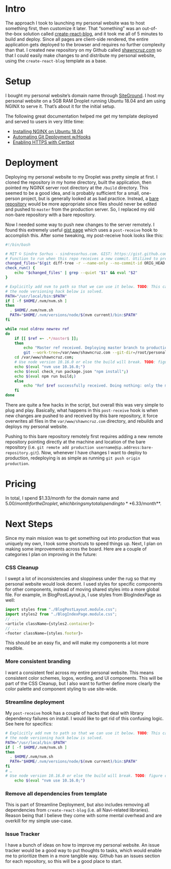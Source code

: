 
# Intro
The approach I took to launching my personal website was to host something first, then customize it later. That “something” was an out-of-the-box solution called [create-react-blog](https://github.com/jamesknelson/create-react-blog), and it took me all of 5 minutes to build and deploy. Since all pages are client-side rendered, the entire application gets deployed to the browser and requires no further complexity than that. I created new repository on my Github called [shawncruz.com](https://github.com/shawncruz/shawncruz.com) so that I could easily make changes to and distribute my personal website, using the `create-react-blog` template as a base. 

# Setup

I bought my personal website’s domain name through [SiteGround](https://www.siteground.com/kb/how_can_i_purchase_from_siteground_a_new_domain_name/). I host my personal website on a 5GB RAM Droplet running Ubuntu 18.04 and am using NGINX to serve it. That’s about it for the initial setup. 

The following great documentation helped me get my template deployed and served to users in very little time:
- [Installing NGINX on Ubuntu 18.04](https://www.digitalocean.com/community/tutorials/how-to-install-nginx-on-ubuntu-18-04)
- [Automating Git Deployment w/Hooks](https://gist.github.com/noelboss/3fe13927025b89757f8fb12e9066f2fa)
- [Enabling HTTPS with Certbot](https://certbot.eff.org/lets-encrypt/ubuntubionic-nginx.html)

# Deployment

Deploying my personal website to my Droplet was pretty simple at first. I cloned the repository in my home directory, built the application, then pointed my NGINX server root directory at the `/build` directory. This seemed to be a good idea, and is probably sufficient for a small, one-person project, but is generally looked at as bad practice. Instead, a [bare repository](https://www.saintsjd.com/2011/01/what-is-a-bare-git-repository/) would be more appropriate since files should never be edited and pushed to `master` from the production server. So, I replaced my old non-bare repository with a bare repository. 

Now I needed some way to push new changes to the server remotely. I found this extremely useful [gist page](https://gist.github.com/noelboss/3fe13927025b89757f8fb12e9066f2fa) which uses a `post-receive` hook to accomplish this. After some tweaking, my post-receive hook looks like this:

```bash
#!/bin/bash

# MIT © Sindre Sorhus - sindresorhus.com. GIST: https://gist.github.com/sindresorhus/7996717
# Function to run when this repo receives a new commit. Utilized to prevent running `npm install` unnecessarily.
changed_files="$(git diff-tree -r --name-only --no-commit-id ORIG_HEAD HEAD)"
check_run() {
	echo "$changed_files" | grep --quiet "$1" && eval "$2"
}

# Explicitly add nvm to path so that we can use it below. TODO: This can probably be removed once
# the node versioning hack below is solved.
PATH="/usr/local/bin:$PATH"
if [ -f $HOME/.nvm/nvm.sh ]
then
  . $HOME/.nvm/nvm.sh
  PATH="$HOME/.nvm/versions/node/$(nvm current)/bin:$PATH"
fi

while read oldrev newrev ref
do
    if [[ $ref =~ .*/master$ ]];
    then
        echo "Master ref received. Deploying master branch to production…"
        git --work-tree=/var/www/shawncruz.com --git-dir=/root/personal-blog checkout -f
	cd /var/www/shawncruz.com;
	# Use node version 10.16.0 or else the build will break. TODO: figure out how to solve this.
	echo $(eval "nvm use 10.16.0;")
	echo $(eval check_run package.json "npm install";)
	echo $(eval npm run build;)
    else
        echo "Ref $ref successfully received. Doing nothing: only the master branch may be deployed on this server."
    fi
done
```

There are quite a few hacks in the script, but overall this was very simple to plug and play. Basically, what happens in this `post-receive` hook is when new changes are pushed to and received by this bare repository, it force overwrites all files in the `var/www/shawncruz.com`  directory, and rebuilds and deploys my personal website. 

Pushing to this bare repository remotely first requires adding a new remote repository pointing directly at the machine and location of the bare repository (i.e. `git remote add production username@ip.address:bare-repository.git`). Now, whenever I have changes I want to deploy to production, redeploying is as simple as running `git push origin production`.

# Pricing
In total, I spend $1.33/month for the domain name and $5.00/month for the Droplet, which brings my total spending to **$6.33/month**.

# Next Steps

Since my main mission was to get something out into production that was uniquely my own, I took some shortcuts to speed things up. Next, I plan on making some improvements across the board. Here are a couple of categories I plan on improving in the future:

### CSS Cleanup
I swept a lot of inconsistencies and sloppiness under the rug so that my personal website would look decent. I used styles for specific components for other components, instead of moving shared styles into a more global file.
For example, in BlogPostLayout.js, I use styles from BlogIndexPage as well:
```javascript
import styles from "./BlogPostLayout.module.css";
import styles2 from "./BlogIndexPage.module.css";
// ...
<article className={styles2.container}>
// ...
<footer className={styles.footer}>
```
This should be an easy fix, and will make my components a lot more readible.

### More consistent branding

I want a consistent feel across my entire personal website. This means consistent color schemes, logos, wording, and UI components. This will be part of the CSS Cleanup, but I also want to further define more clearly the color palette and component styling to use site-wide.

### Streamline deployment

My `post-receive` hook has a couple of hacks that deal with library dependency failures on install. I would like to get rid of this confusing logic. See here for specifics:
```bash
# Explicitly add nvm to path so that we can use it below. TODO: This can probably be removed once
# the node versioning hack below is solved.
PATH="/usr/local/bin:$PATH"
if [ -f $HOME/.nvm/nvm.sh ]
then
  . $HOME/.nvm/nvm.sh
  PATH="$HOME/.nvm/versions/node/$(nvm current)/bin:$PATH"
fi
# …
# Use node version 10.16.0 or else the build will break. TODO: figure out how to solve this.
	echo $(eval "nvm use 10.16.0;")
```

### Remove all dependencies from template 

This is part of Streamline Deployment, but also includes removing all dependencies from `create-react-blog` (i.e. all Navi-related libraries). Reason being that I believe they come with some mental overhead and are overkill for my simple use-case.

### Issue Tracker
I have a bunch of ideas on how to improve my personal website. An issue tracker would be a good way to put thoughts to tasks, which would enable me to prioritize them in a more tangible way. Github has an issues section for each repository, so this will be a good place to start.